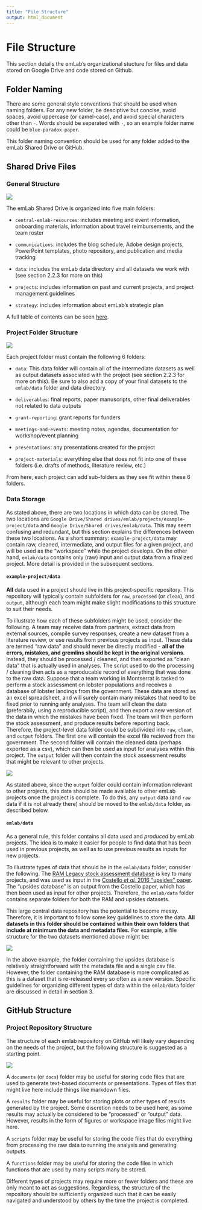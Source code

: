 ```yaml
---
title: "File Structure"
output: html_document
---
```


# File Structure

This section details the emLab's organizational stucture for files and data stored on Google Drive and code stored on Github.

## Folder Naming 

There are some general style conventions that should be used when naming folders. For any new folder, be desciptive but concise, avoid spaces, avoid uppercase (or camel-case), and avoid special characters other than `-`. Words should be separated with `-`, so an example folder name could be `blue-paradox-paper`. 

This folder naming convention should be used for any folder added to the emLab Shared Drive or GitHub.

## Shared Drive Files

### General Structure

![](images/shared_drive_overview.png)

<!-- ``` -->
<!-- Google Drive -->
<!--   |__ My Drive -->
<!--   |   |__ ... whatever files you have on your Google Drive ... -->
<!--   |__ Shared drives -->
<!--       |__ emLab -->
<!--           |__ Central emLab Resources -->
<!--           |__ Communications -->
<!--           |__ Data -->
<!--           |__ Projects -->
<!--           |__ Strategy -->
<!-- ``` -->

The emLab Shared Drive is organized into five main folders:

* `central-emlab-resources`: includes meeting and event information, onboarding materials, information about travel reimbursements, and the team roster

* `communications`: includes the blog schedule, Adobe design projects, PowerPoint templates, photo repository, and publication and media tracking

* `data`: includes the emLab data directory and all datasets we work with (see section 2.2.3 for more on this)

* `projects`: includes information on past and current projects, and project management guidelines

* `strategy`: includes information about emLab's strategic plan

A full table of contents can be seen [here](https://docs.google.com/document/d/1a26a6N4akF2dSXWfp0fWxGegd0wvrPVUeaA09en2EPE/edit). 

### Project Folder Structure

![](images/shared_drive_project.png)

<!-- ``` -->
<!-- Google Drive -->
<!--   |__ Shared drives -->
<!--       |__ emLab -->
<!--           |__ Projects -->
<!--               |__ Archived Projects -->
<!--               |__ Current Projects -->
<!--               |   |__ example-project -->
<!--               |   |   |__ Data -->
<!--               |   |   |__ Deliverables -->
<!--               |   |   |__ Grant Reporting -->
<!--               |   |   |__ Meetings and Events -->
<!--               |   |   |__ Presentations -->
<!--               |   |   |__ Project Materials -->
<!--               |   |__ ... other projects ... -->
<!--               |__ Project Management Resources -->
<!--               |__ Scoping -->
<!-- ``` -->

Each project folder must contain the following 6 folders:

* `data`: This data folder will contain all of the intermediate datasets as well as output datasets associated with the project (see section 2.2.3 for more on this). Be sure to also add a copy of your final datasets to the `emlab/data` folder and data directory. 

* `deliverables`: final reports, paper manuscripts, other final deliverables not related to data outputs

* `grant-reporting`: grant reports for funders 

* `meetings-and-events`: meeting notes, agendas, documentation for workshop/event planning

* `presentations`: any presentations created for the project

* `project-materials`: everything else that does not fit into one of these folders (i.e. drafts of methods, literature review, etc.)

From here, each project can add sub-folders as they see fit within these 6 folders.

### Data Storage

As stated above, there are two locations in which data can be stored. The two locations are `Google Drive/Shared drives/emlab/projects/example-project/data` and `Google Drive/Shared drives/emlab/data`. This may seem confusing and redundant, but this section explains the differences between these two locations. As a short summary: `example-project/data` may contain raw, cleaned, intermediate, and output files for a given project, and will be used as the "workspace" while the project develops. On the other hand, `emlab/data` contains only (raw) input and output data from a finalized project. More detail is provided in the subsequent sections.

#### `example-project/data`

**All** data used in a project should live in this project-specific repository. This repository will typically contain subfolders for `raw`, `processed` (or `clean`), and `output`, although each team might make slight modifications to this structure to suit their needs.

To illustrate how each of these subfolders might be used, consider the following. A team may receive data from partners, extract data from external sources, compile survey responses, create a new dataset from a literature review, or use results from previous projects as input. These data are termed “raw data” and should never be directly modified - **all of the errors, mistakes, and gremlins should be kept in the original versions**. Instead, they should be processed / cleaned, and then exported as “clean data” that is actually used in analyses. The script used to do the processing / cleaning then acts as a reproducable record of everything that was done to the raw data. 
Suppose that a team working in Montserrat is tasked to perform a stock assessment on lobster populations and receives a database of lobster landings from the government. These data are stored as an excel spreadsheet, and will surely contain many mistakes that need to be fixed prior to running anly analyses. The team will clean the data (preferabily, using a reproducible script), and then export a new version of the data in which the mistakes have been fixed. The team will then perform the stock assessment, and produce results before reporting back. Therefore, the project-level data folder could be subdivided into `raw`, `clean`, and `output` folders. The first one will contain the excel file recieved from the government. The second folder will contain the cleaned data (perhaps exported as a csv), which can then be used as input for analyses within this project. The `output` folder will then contain the stock assessment results that might be relevant to other projects.

![](images/shared_drive_project_data.png)

<!-- ``` -->
<!-- Projects -->
<!-- |__ Current Projects -->
<!--     |__ montserrat-project -->
<!--     |   |__ Data -->
<!--     |   |__ raw -->
<!--     |   |   |__ lobster_landings_nov_2012.xslx -->
<!--     |   |__ clean -->
<!--     |   |   |__ lobster_landings_nov_2012.csv -->
<!--     |   |__ output -->
<!--     |       |__ lobster_stock_assessment.csv -->
<!--     |__ ... other projects ...      -->

<!-- ``` -->

As stated above, since the `output` folder could contain information relevant to other projects, this data should be made available to other emLab projects once the project is complete. To do this, any `output` data (and `raw` data if it is not already there) should be moved to the `emlab/data` folder, as described below.

#### `emlab/data`

As a general rule, this folder contains all data *used* and *produced* by emLab projects. The idea is to make it easier for people to find data that has been used in previous projects, as well as to use previous results as inputs for new projects.

To illustrate types of data that should be in the `emlab/data` folder, consider the following. The [RAM Legacy stock assessment database](https://www.ramlegacy.org/) is key to many projects, and was used as input in the [Costello *et al.* 2016 "upsides" paper](https://www.pnas.org/content/113/18/5125). The "upsides database" is an output from the Costello paper, which has then been used as input for other projects. Therefore, the `emlab/data` folder contains separate folders for both the RAM and upsides datasets.

This large central data repository has the potential to become messy. Therefore, it is important to follow some key guidelines to store the data. **All datasets in this folder should be contained within their own folders that include at minimum the data and metadata files.** For example, a file structure for the two datasets mentioned above might be:

![](images/shared_drive_data.png)

<!-- ``` -->
<!-- emLab -->
<!--   |__ ...                            [other folders] -->
<!--   |__ Data -->
<!--        |__ upsides -->
<!--        |   |__ _readme_upsides.txt   [the metadata] -->
<!--        |   |__ upsides.csv           [the data] -->
<!--        |__ ram -->
<!--        |   |__ _readme_RAM.txt       [the metadata] -->
<!--        |   |__ RAM v4.10             [the data] -->
<!--        |   |__ RAM v4.15             [the data] -->
<!--        |   |__ RAM v4.25             [the data] -->
<!--        |   |__ RAM v4.40             [the data] -->
<!--        |__ ... other data sets ...             -->
<!-- ``` -->

In the above example, the folder containing the upsides database is relatively straightforward with the metadata file and a single csv file. However, the folder containing the RAM database is more complicated as this is a dataset that is re-released every so often as a new version. Specific guidelines for organizing different types of data within the `emlab/data` folder are discussed in detail in section 3. 

## GitHub Structure

### Project Repository Structure

The structure of each emlab repository on GitHub will likely vary depending on the needs of the project, but the following structure is suggested as a starting point. 

![](images/github_project.png)
<!-- ``` -->
<!-- Github -->
<!--   |__ emlab-ucsb [organization] -->
<!--       |__ example-project [repository] -->
<!--           |__ documents  -->
<!--           |__ results -->
<!--           |__ scripts -->
<!--           |__ functions -->
<!--           |__ ... other folders as needed... -->
<!-- ``` -->

A `documents` (or `docs`) folder may be useful for storing code files that are used to generate text-based documents or presentations. Types of files that might live here include things like markdown files. 

A `results` folder may be useful for storing plots or other types of results generated by the project. Some discretion needs to be used here, as some results may actually be considered to be "processed" or "output" data. However, results in the form of figures or workspace image files might live here. 

A `scripts` folder may be useful for storing the code files that do everything from processing the raw data to running the analysis and generating outputs. 

A `functions` folder may be useful for storing the code files in which functions that are used by many scripts many be stored. 

Different types of projects may require more or fewer folders and these are only meant to act as suggestions. Regardless, the structure of the repository should be sufficiently organized such that it can be easily navigated and understood by others by the time the project is completed. 

